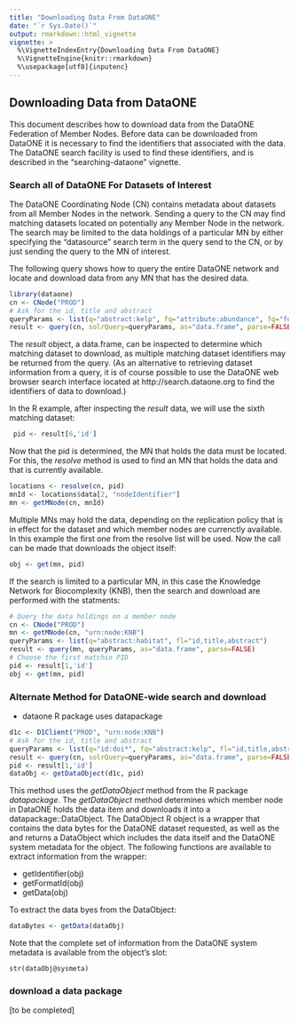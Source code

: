 ```yaml
---
title: "Downloading Data From DataONE"
date: "`r Sys.Date()`"
output: rmarkdown::html_vignette
vignette: >
  %\VignetteIndexEntry{Downloading Data From DataONE}
  %\VignetteEngine{knitr::rmarkdown}
  %\usepackage[utf8]{inputenc}
---
```


<!--
```r
knitr::opts_chunk$set(cache=TRUE)
```
-->

## Downloading Data from DataONE

This document describes how to download data from the DataONE Federation of Member Nodes.
Before data can be downloaded from DataONE it is necessary to find the identifiers that
associated with the data. The DataONE search facility is used to find these identifiers, and 
is described in the "searching-dataone" vignette.

### Search all of DataONE For Datasets of Interest

The DataONE Coordinating Node (CN) contains metadata about datasets from all Member Nodes in the network.
Sending a query to the CN may find matching datasets located on potentially any Member Node in the network.
The search may be limited to the data holdings of a particular MN by either specifying the "datasource"
search term in the query send to the CN, or by just sending the query to the MN of interest.

The following query shows how to query the entire DataONE network and locate and download data from 
any MN that has the desired data.
```r
library(dataone)
cn <- CNode("PROD")
# Ask for the id, title and abstract
queryParams <- list(q="abstract:kelp", fq="attribute:abundance", fq="formatType:DATA", fl="id,title,abstract") 
result <- query(cn, solrQuery=queryParams, as="data.frame", parse=FALSE)
```

The *result* object, a data.frame, can be inspected to determine which matching dataset to download, as
multiple matching dataset identifiers may be returned from the query.
(As an alternative to retrieving dataset information from a query, it is of course possible to use the DataONE web browser search interface located at http://search.dataone.org to find the identifiers of data to download.)

In the R example, after inspecting the *result* data, we will use the sixth matching dataset:
```r
 pid <- result[6,'id']
```

Now that the pid is determined, the MN that holds the data must be located. For this, the *resolve*
method is used to find an MN that holds the data and that is currently available. 

```r
locations <- resolve(cn, pid)
mnId <- locations$data[2, "nodeIdentifier"]
mn <- getMNode(cn, mnId)
```

Multiple MNs may hold the data, depending on the replication policy that is in effect for the dataset and which member nodes are currenctly available. In this example the first one from the resolve list will be used. Now the call can be made that downloads the object itself:
```r
obj <- get(mn, pid)
```

If the search is limited to a particular MN, in this case the Knowledge Network for Biocomplexity (KNB), then the search and download are performed with the statments:
    
```r
# Query the data holdings on a member node
cn <- CNode("PROD")
mn <- getMNode(cn, "urn:node:KNB")
queryParams <- list(q="abstract:habitat", fl="id,title,abstract") 
result <- query(mn, queryParams, as="data.frame", parse=FALSE)
# Choose the first matchin PID
pid <- result[1,'id']
obj <- get(mn, pid)
```

### Alternate Method for DataONE-wide search and download
- dataone R package uses datapackage

```r
d1c <- D1Client("PROD", "urn:node:KNB")
# Ask for the id, title and abstract
queryParams <- list(q="id:doi*", fq="abstract:kelp", fl="id,title,abstract") 
result <- query(cn, solrQuery=queryParams, as="data.frame", parse=FALSE)
pid <- result[1,'id']
dataObj <- getDataObject(d1c, pid)
```

This method uses the *getDataObject* method from the R package *datapackage*.  The *getDataObject* method determines which 
member node in DataONE holds the data item and downloads it into a datapackage::DataObject. The DataObject R object is 
a wrapper that contains the data bytes for the DataONE dataset requested, as well as the and returns a DataObject which includes
the data itself and the DataONE system metadata for the object. The following functions are available to extract
information from the wrapper:

- getIdentifier(obj)
- getFormatId(obj)
- getData(obj)

To extract the data byes from the DataObject:
```r
dataBytes <- getData(dataObj)
```

Note that the complete set of information from the DataONE system metadata is available from the 
object's slot:

```
str(dataObj@sysmeta)
```
### download a data package
[to be completed]
